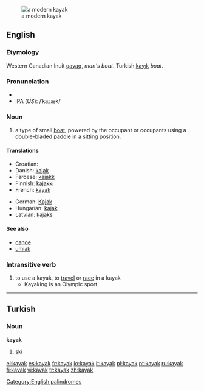 [[Image:Wda Kajak 2005 Szumyk.jpg|thumb|a modern kayak]]
==English==
{{wikipedia}}

===Etymology===
Western Canadian Inuit [[qayaq]], ''man's boat''. Turkish [[kayık]] ''boat''.

===Pronunciation===
*{{audio|en-us-kayak.ogg|Audio (US)}}
*IPA (''US''): /ˈkaɪˌæk/

===Noun===
{{en-noun}}

# a type of small [[boat]], powered by the occupant or occupants using a double-bladed [[paddle]] in a sitting position.

====Translations====
{{top}}
*Croatian: {{t-|hr|kajak|m}}
*Danish: [[kajak]] {{n}}
*Faroese: [[kajakk]] {{f}}
*Finnish: [[kajakki]]
*French: [[kayak]] {{m}}
{{mid}}
*German: [[Kajak]]
*Hungarian: [[kajak]]
*Latvian: [[kajaks]] {{m}}
{{bottom}}

====See also====
*[[canoe]]
*[[umiak]]

===Intransitive verb===
{{rfc-trverb|Intransitive verb}}
{{en-verb}}

# to use a kayak, to [[travel]] or [[race]] in a kayak
#*Kayaking is an Olympic sport.

[[Category:English palindromes]]

----

==Turkish==

===Noun===
'''kayak'''

# [[ski]]

[[el:kayak]]
[[es:kayak]]
[[fr:kayak]]
[[io:kayak]]
[[it:kayak]]
[[pl:kayak]]
[[pt:kayak]]
[[ru:kayak]]
[[fi:kayak]]
[[vi:kayak]]
[[tr:kayak]]
[[zh:kayak]]